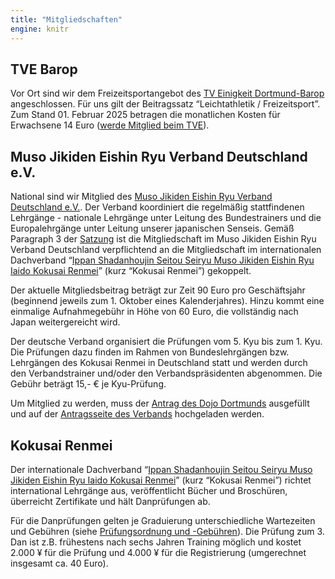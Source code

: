 ---
title: "Mitgliedschaften"
engine: knitr
---

## TVE Barop

Vor Ort sind wir dem Freizeitsportangebot des [TV Einigkeit Dortmund-Barop](https://www.tve-barop.de/) angeschlossen. Für uns gilt der Beitragssatz "Leichtathletik / Freizeitsport". Zum Stand 01. Februar 2025 betragen die monatlichen Kosten für Erwachsene 14 Euro ([werde Mitglied beim TVE](https://www.tve-barop.de/tve/verein/werde-mitglied.html)).

## Muso Jikiden Eishin Ryu Verband Deutschland e.V.

National sind wir Mitglied des [Muso Jikiden Eishin Ryu Verband Deutschland e.V.](https://www.iaidoverband.org). Der Verband koordiniert die regelmäßig stattfindenen Lehrgänge - nationale Lehrgänge unter Leitung des Bundestrainers und die Europalehrgänge unter Leitung unserer japanischen Senseis. Gemäß Paragraph 3 der [Satzung](https://www.iaido-dortmund.de/docs/201206_Satzung_Iaidoverband.pdf) ist die Mitgliedschaft im Muso Jikiden Eishin Ryu Verband Deutschland verpflichtend an die Mitgliedschaft im internationalen Dachverband "[Ippan Shadanhoujin Seitou Seiryu Muso Jikiden Eishin Ryu Iaido Kokusai Renmei](https://mjer-iaido.github.io/en/)" (kurz "Kokusai Renmei") gekoppelt.

Der aktuelle Mitgliedsbeitrag beträgt zur Zeit 90 Euro pro Geschäftsjahr (beginnend jeweils zum 1. Oktober eines Kalenderjahres). Hinzu kommt eine einmalige Aufnahmegebühr in Höhe von 60 Euro, die vollständig nach Japan weitergereicht wird.

Der deutsche Verband organisiert die Prüfungen vom 5. Kyu bis zum 1. Kyu. Die Prüfungen dazu finden im Rahmen von Bundeslehrgängen bzw. Lehrgängen des Kokusai Renmei in Deutschland statt und werden durch den Verbandstrainer und/oder den Verbandspräsidenten abgenommen. Die Gebühr beträgt 15,- € je Kyu-Prüfung.

Um Mitglied zu werden, muss der [Antrag des Dojo Dortmunds](https://www.iaido-dortmund.de/docs/Dojo_Dortmund_Mitgliedschaftsantrag.pdf) ausgefüllt und auf der [Antragsseite des Verbands](https://iaidoverband.org/mitgliedsantrag/) hochgeladen werden.

## Kokusai Renmei

Der internationale Dachverband "[Ippan Shadanhoujin Seitou Seiryu Muso Jikiden Eishin Ryu Iaido Kokusai Renmei](https://mjer-iaido.github.io/en/)" (kurz "Kokusai Renmei") richtet international Lehrgänge aus, veröffentlicht Bücher und Broschüren, überreicht Zertifikate und hält Danprüfungen ab.

Für die Danprüfungen gelten je Graduierung unterschiedliche Wartezeiten und Gebühren (siehe [Prüfungsordnung und -Gebühren](https://iaidoverband.org/info/)). Die Prüfung zum 3. Dan ist z.B. frühestens nach sechs Jahren Training möglich und kostet 2.000 ¥ für die Prüfung und 4.000 ¥ für die Registrierung (umgerechnet insgesamt ca. 40 Euro).
